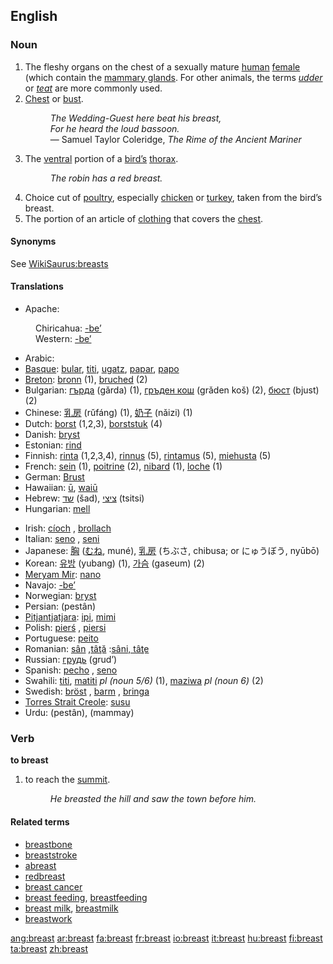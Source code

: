 {{Wikipedia}} 
==English==

===Noun===
{{en-noun-reg}}

# The fleshy organs on the chest of a sexually mature [[human]] [[female]] (which contain the [[mammary gland]]s. For other animals, the terms ''[[udder]]'' or ''[[teat]]'' are more commonly used.
# [[Chest]] or [[bust]].
#: ''The Wedding-Guest here beat his breast,''
#: ''For he heard the loud bassoon.''
#: — Samuel Taylor Coleridge, ''The Rime of the Ancient Mariner''
#The [[ventral]] portion of a [[bird|bird’s]] [[thorax]].
#: ''The robin has a red breast.''
# Choice cut of [[poultry]], especially [[chicken]] or [[turkey]], taken from the bird’s breast.
# The portion of an article of [[clothing]] that covers the [[chest]].

====Synonyms====
See [[WikiSaurus:breasts]]

====Translations====
{{top}}
*Apache:
:Chiricahua: [[-be’]]
:Western: [[-be’]]
*Arabic: {{ARchar|[[صدر]]}} {{Unicode|(ʂadr)}} {{m}}
*[[Basque]]: [[bular]], [[titi]], [[ugatz]], [[papar]], [[papo]]
*[[Breton]]: [[bronn]] {{f}} (1), [[bruched]] {{m}} (2)
*Bulgarian: [[гърда]] (gǎrda) {{f}} (1), [[гръден кош]] (grǎden koš) {{m}} (2), [[бюст]] (bjust) {{m}} (2)
*Chinese: [[乳房]] (rǔfáng) (1), [[奶子]] (nǎizi) (1)
*Dutch: [[borst]] {{f}} (1,2,3), [[borststuk]] {{n}} (4)
*Danish: [[bryst]] {{n}}
*Estonian: [[rind]]
*Finnish: [[rinta]] (1,2,3,4), [[rinnus]] (5), [[rintamus]] (5), [[miehusta]] (5)
*French: [[sein]] {{m}} (1), [[poitrine]] {{f}} (2), [[nibard]] {{m}} (1), [[loche]] {{f}} (1)
*German: [[Brust]] {{f}}
*Hawaiian: [[ū]], [[waiū]]
*Hebrew: [[שד]] (šad), [[ציצי]] (tsitsi)
*Hungarian: [[mell]]
{{mid}}
*Irish: [[cíoch]] {{f}}, [[brollach]] {{m}}
*Italian: [[seno]] {{m}}, [[seni]] {{pl}} 
*Japanese: [[胸]] ([[むね]], muné), [[乳房]] (ちぶさ, chibusa; or にゅうぼう, nyūbō)
*Korean: [[유방]] (yubang) (1), [[가슴]] (gaseum) (2)
*[[Meryam Mir]]: [[nano]]
*Navajo: [[-be’]]
*Norwegian: [[bryst]] {{n}}
*Persian: {{FAchar|[[پستان]]}} (pestân)
*[[Pitjantjatjara]]: [[ipi]], [[mimi]]
*Polish: [[pierś]] {{f}}, [[piersi]] {{p}}
*Portuguese: [[peito]] {{m}}
*Romanian: [[sân]] {{f}},[[tâţă]] {{f}}:[[sâni, tâţe]] {{p}}
*Russian: [[грудь]] (grud’) {{f}}
*Spanish: [[pecho]] {{m}}, [[seno]] {{m}}
*Swahili: [[titi]], [[matiti]] ''pl (noun 5/6)'' (1), [[maziwa]] ''pl (noun 6)'' (2)
*Swedish: [[bröst]] {{n}}, [[barm]] {{c}}, [[bringa]] {{c}}
*[[Torres Strait Creole]]: [[susu]]
*Urdu: {{URchar|[[پستان]]}} (pestân), (mammay)
{{bottom}}

===Verb===
'''to breast'''
# to reach the [[summit]].
#: ''He breasted the hill and saw the town before him.''

====Related terms====
*[[breastbone]]
*[[breaststroke]]
*[[abreast]]
*[[redbreast]]
*[[breast cancer]]
*[[breast feeding]], [[breastfeeding]]
*[[breast milk]], [[breastmilk]]
*[[breastwork]]

[[ang:breast]]
[[ar:breast]]
[[fa:breast]]
[[fr:breast]]
[[io:breast]]
[[it:breast]]
[[hu:breast]]
[[fi:breast]]
[[ta:breast]]
[[zh:breast]]